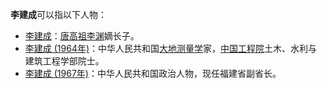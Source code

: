 '''李建成'''可以指以下人物：

* [[李建成|李建成]]：[[唐高祖|唐高祖李渊]]嫡长子。
* [[李建成_(1964年)|李建成 (1964年)]]：中华人民共和国[[大地测量学|大地测量学]]家，[[中国工程院|中国工程院]]土木、水利与建筑工程学部院士。
* [[李建成_(1967年)|李建成 (1967年)]]：中华人民共和国政治人物，现任福建省副省长。

{{disambig|jian|cat=三字李姓人名消歧义}}